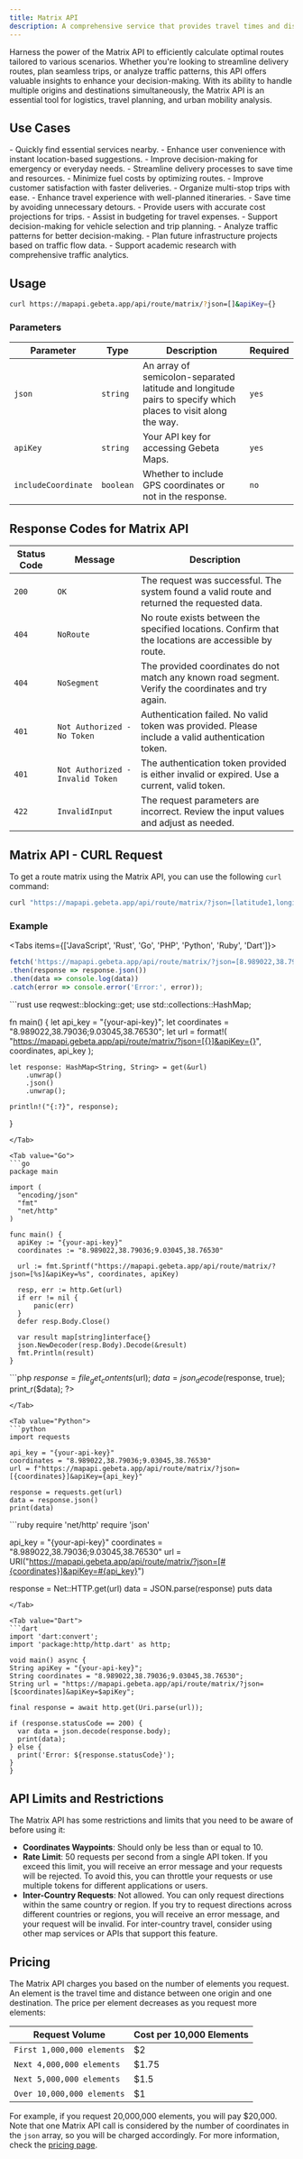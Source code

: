 ```yaml
---
title: Matrix API
description: A comprehensive service that provides travel times and distances between multiple origins and destinations.
---
```


Harness the power of the Matrix API to efficiently calculate optimal routes tailored to various scenarios. Whether you're looking to streamline delivery routes, plan seamless trips, or analyze traffic patterns, this API offers valuable insights to enhance your decision-making. With its ability to handle multiple origins and destinations simultaneously, the Matrix API is an essential tool for logistics, travel planning, and urban mobility analysis.


## Use Cases

<Cards>
  <Card title="Nearest Point of Interest" description="Locate the nearest points of interest from your current location, such as restaurants, hospitals, or gas stations." icon="🏪">
    - Quickly find essential services nearby.
    - Enhance user convenience with instant location-based suggestions.
    - Improve decision-making for emergency or everyday needs.
  </Card>

  <Card title="Delivery Route Optimization" description="Optimize your delivery routes by finding the best order to visit multiple destinations." icon="📦">
    - Streamline delivery processes to save time and resources.
    - Minimize fuel costs by optimizing routes.
    - Improve customer satisfaction with faster deliveries.
  </Card>

  <Card title="Trip Planning" description="Plan your trips effectively by identifying the best routes to multiple destinations." icon="🗺️">
    - Organize multi-stop trips with ease.
    - Enhance travel experience with well-planned itineraries.
    - Save time by avoiding unnecessary detours.
  </Card>

  <Card title="Transportation Cost Estimation" description="Estimate transportation costs by calculating travel distances, fuel prices, and vehicle efficiency." icon="💰">
    - Provide users with accurate cost projections for trips.
    - Assist in budgeting for travel expenses.
    - Support decision-making for vehicle selection and trip planning.
  </Card>

  <Card title="Traffic Data Access" description="Utilize real-time and historical traffic data for research, planning, or forecasting purposes." icon="📊">
    - Analyze traffic patterns for better decision-making.
    - Plan future infrastructure projects based on traffic flow data.
    - Support academic research with comprehensive traffic analytics.
  </Card>
</Cards>

## Usage

```bash
curl https://mapapi.gebeta.app/api/route/matrix/?json=[]&apiKey={}
```

### Parameters

| **Parameter**        | **Type**  | **Description**                                                                                              | **Required** |
|----------------------|-----------|--------------------------------------------------------------------------------------------------------------|--------------|
| `json`               | `string`  | An array of semicolon-separated latitude and longitude pairs to specify which places to visit along the way. | `yes`        |
| `apiKey`             | `string`  | Your API key for accessing Gebeta Maps.                                                                      | `yes`        |
| `includeCoordinate`  | `boolean` | Whether to include GPS coordinates or not in the response.                                                   | `no`         |

## Response Codes for Matrix API

| Status Code | Message                         | Description                                                                                       |
|-------------|---------------------------------|---------------------------------------------------------------------------------------------------|
| `200`       | `OK`                            | The request was successful. The system found a valid route and returned the requested data.       |
| `404`       | `NoRoute`                       | No route exists between the specified locations. Confirm that the locations are accessible by route. |
| `404`       | `NoSegment`                     | The provided coordinates do not match any known road segment. Verify the coordinates and try again. |
| `401`       | `Not Authorized - No Token`     | Authentication failed. No valid token was provided. Please include a valid authentication token.   |
| `401`       | `Not Authorized - Invalid Token` | The authentication token provided is either invalid or expired. Use a current, valid token.       |
| `422`       | `InvalidInput`                  | The request parameters are incorrect. Review the input values and adjust as needed.               | 


## Matrix API - CURL Request

To get a route matrix using the Matrix API, you can use the following `curl` command:

```bash
curl "https://mapapi.gebeta.app/api/route/matrix/?json=[latitude1,longitude1;latitude2,longitude2]&apiKey={your-api-key}"
```

### Example

<Tabs items={['JavaScript', 'Rust', 'Go', 'PHP', 'Python', 'Ruby', 'Dart']}>
  <Tab value="JavaScript">
  ```javascript
fetch('https://mapapi.gebeta.app/api/route/matrix/?json=[8.989022,38.79036;9.03045,38.76530]&apiKey={your-api-key}')
  .then(response => response.json())
  .then(data => console.log(data))
  .catch(error => console.error('Error:', error));
  ```
  </Tab>
  
  <Tab value="Rust">
  ```rust
use reqwest::blocking::get;
use std::collections::HashMap;

fn main() {
    let api_key = "{your-api-key}";
    let coordinates = "8.989022,38.79036;9.03045,38.76530";
    let url = format!(
        "https://mapapi.gebeta.app/api/route/matrix/?json=[{}]&apiKey={}",
        coordinates, api_key
    );

    let response: HashMap<String, String> = get(&url)
        .unwrap()
        .json()
        .unwrap();

    println!("{:?}", response);
}
  ```
  </Tab>
  
  <Tab value="Go">
  ```go 
package main

import (
    "encoding/json"
    "fmt"
    "net/http"
)

func main() {
    apiKey := "{your-api-key}"
    coordinates := "8.989022,38.79036;9.03045,38.76530"
    
    url := fmt.Sprintf("https://mapapi.gebeta.app/api/route/matrix/?json=[%s]&apiKey=%s", coordinates, apiKey)

    resp, err := http.Get(url)
    if err != nil {
        panic(err)
    }
    defer resp.Body.Close()

    var result map[string]interface{}
    json.NewDecoder(resp.Body).Decode(&result)
    fmt.Println(result)
}
  ```
  </Tab>
  
  <Tab value="PHP">
  ```php
<?php
$apiKey = "{your-api-key}";
$coordinates = "8.989022,38.79036;9.03045,38.76530";
$url = "https://mapapi.gebeta.app/api/route/matrix/?json=[{$coordinates}]&apiKey={$apiKey}";

$response = file_get_contents($url);
$data = json_decode($response, true);
print_r($data);
?>
  ```
  </Tab>
  
  <Tab value="Python">
  ```python
import requests

api_key = "{your-api-key}"
coordinates = "8.989022,38.79036;9.03045,38.76530"
url = f"https://mapapi.gebeta.app/api/route/matrix/?json=[{coordinates}]&apiKey={api_key}"

response = requests.get(url)
data = response.json()
print(data)
  ```
  </Tab>
  
  <Tab value="Ruby">
  ```ruby
require 'net/http'
require 'json'

api_key = "{your-api-key}"
coordinates = "8.989022,38.79036;9.03045,38.76530"
url = URI("https://mapapi.gebeta.app/api/route/matrix/?json=[#{coordinates}]&apiKey=#{api_key}")

response = Net::HTTP.get(url)
data = JSON.parse(response)
puts data
  ```
  </Tab>
  
  <Tab value="Dart">
  ```dart
import 'dart:convert';
import 'package:http/http.dart' as http;

void main() async {
  String apiKey = "{your-api-key}";
  String coordinates = "8.989022,38.79036;9.03045,38.76530";
  String url = "https://mapapi.gebeta.app/api/route/matrix/?json=[$coordinates]&apiKey=$apiKey";

  final response = await http.get(Uri.parse(url));

  if (response.statusCode == 200) {
    var data = json.decode(response.body);
    print(data);
  } else {
    print('Error: ${response.statusCode}');
  }
}
  ```  
  </Tab>
</Tabs>

## API Limits and Restrictions

The Matrix API has some restrictions and limits that you need to be aware of before using it:

- **Coordinates Waypoints**: Should only be less than or equal to 10.
- **Rate Limit**: 50 requests per second from a single API token. If you exceed this limit, you will receive an error message and your requests will be rejected. To avoid this, you can throttle your requests or use multiple tokens for different applications or users.
- **Inter-Country Requests**: Not allowed. You can only request directions within the same country or region. If you try to request directions across different countries or regions, you will receive an error message, and your request will be invalid. For inter-country travel, consider using other map services or APIs that support this feature.

## Pricing

The Matrix API charges you based on the number of elements you request. An element is the travel time and distance between one origin and one destination. The price per element decreases as you request more elements:

| Request Volume               | Cost per 10,000 Elements |
|------------------------------|---------------------------|
| `First 1,000,000 elements`   | $2                        |
| `Next 4,000,000 elements`    | $1.75                     |
| `Next 5,000,000 elements`    | $1.5                      |
| `Over 10,000,000 elements`   | $1                        |

For example, if you request 20,000,000 elements, you will pay $20,000. Note that one Matrix API call is considered by the number of coordinates in the `json` array, so you will be charged accordingly. For more information, check the [pricing page](https://maps.gebeta.app/#/pricing).